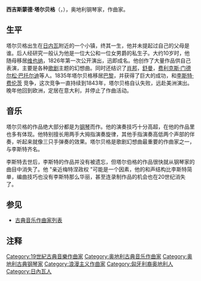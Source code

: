 {{Infobox classical
| 中文名 = 塔尔贝格
| 画像 = Sigismond Thalberg part.jpeg
| 附注 =      
| 原文名 = Sigismond Thalberg        
| 国别 = 瑞士    
| 出生日期 = {{birth date|1812|1|8}}
| 出生地 = [[瑞士|瑞士]][[日内瓦|日内瓦]]Pâquis
| 逝世日期 = {{death date and age|1871|4|27|1812|1|8}}
| 逝世地 = [[義大利王國|義大利]][[那不勒斯|那不勒斯]]Posillipo
| 所属时期 = [[浪漫主义|浪漫主义]]
| 所属乐派 = 
| 擅长作品类型 = 钢琴曲
| 代表作 = 钢琴协奏曲，大量歌剧幻想曲，钢琴小品等
| 师从 = [[车尔尼|车尔尼]]，[[胡梅尔|胡梅尔]]，[[莫谢莱斯|莫谢莱斯]]
| 学生 = 
| 官方网站 = 
}}

'''西吉斯蒙德·塔尔贝格'''（{{lang-de|'''Sigismond Thalberg'''}}，{{bd|1812年|1月8日|1871年|4月27日}}），奥地利钢琴家，作曲家。

==生平==
塔尔贝格出生在[[日内瓦|日内瓦]]附近的一个小镇，终其一生，他并未提起过自己的父母是谁。后人经研究一般认为他是一位大公和一位女男爵的私生子。大约10岁时，他随母移居[[维也纳|维也纳]]，1826年第一次公开演出，迅即成名。他创作了大量作品供自己表演，主要是各种[[歌剧|歌剧]]主题的幻想曲。同时还结识了[[肖邦|肖邦]]，[[罗伯特·舒曼|舒曼]]，[[费利克斯·门德尔松·巴托尔迪|费利克斯·门德尔松·巴托尔迪]]等人。1835年塔尔贝格移居[[巴黎|巴黎]]，并获得了巨大的成功，和[[李斯特·费伦茨|李斯特·费伦茨]] 竞争，这次竞争一直持续到1843年，塔尔贝格自认失败，远赴美洲演出。晚年他回到欧洲，定居在意大利，并停止了作曲活动。

==音乐==
塔尔贝格的作品绝大部分都是为[[钢琴|钢琴]]而作。他的演奏技巧十分高超，在他的作品里也多有体现。他特别擅长用两手大拇指演奏旋律，其他手指演奏高低两个声部的伴奏，听起来就像三只手弹奏的效果。塔尔贝格是歌剧幻想曲最重要的作曲家之一，与李斯特齐名。

李斯特去世后，李斯特的作品并没有被遗忘，但塔尔伯格的作品很快就从钢琴家的曲目中消失了。他 "亲近梅特涅政权 "可能是一个因素，他的和声结构比李斯特简单，编曲技巧也没有李斯特那么华丽，甚至连录制作品的机会也在20世纪消失了。

==参见==
* [[古典音乐作曲家列表|古典音乐作曲家列表]]

==注释==
<references/>
{{浪漫主義}}
{{Authority control}}

{{DEFAULTSORT:Thalberg, Sigismond}}
[[Category:19世紀古典音樂作曲家|Category:19世紀古典音樂作曲家]]
[[Category:奥地利古典音乐作曲家|Category:奥地利古典音乐作曲家]]
[[Category:奥地利古典钢琴家|Category:奥地利古典钢琴家]]
[[Category:浪漫主义作曲家|Category:浪漫主义作曲家]]
[[Category:匈牙利裔奥地利人|Category:匈牙利裔奥地利人]]
[[Category:日內瓦人|Category:日內瓦人]]